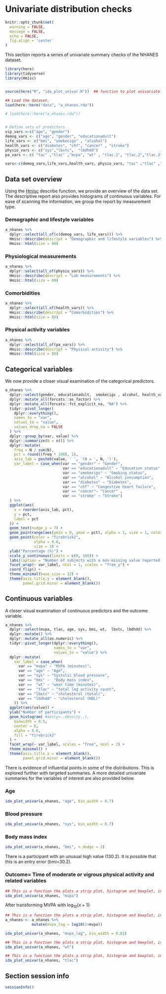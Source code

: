 # Univariate distribution checks

```r

knitr::opts_chunk$set(
  warning = FALSE,
  message = FALSE,
  echo = FALSE,
  fig.align = 'center'
)
```


This section reports a series of univariate summary checks of the NHANES dataset.

```r
library(here)
library(tidyverse)
library(Hmisc)


source(here("R", "ida_plot_univar.R"))  ## function to plot univariate summaries. 

## Load the dataset.
load(here::here("data", "a_nhanes.rda"))

# load(here::here("a_nhanes.rda"))


# Define sets of predictors 
vip_vars <-c("age", "gender")
demog_vars <- c("age", "gender", "educationadult")
life_vars <- c("bmi", "smokecigs" , "alcohol")
health_vars <- c("diabetes", "chf", "cancer" , "stroke")
physio_vars <- c("sys","lbxtc",  "lbdhdd")
pa_vars <- c( "tac" ,"tlac" ,"mvpa", "wt" , "tlac.1", "tlac.2","tlac.3","tlac.4","tlac.5","tlac.6","tlac.7","tlac.8","tlac.9","tlac.10","tlac.11","tlac.12" )

vars<-c(demog_vars,life_vars,health_vars, physio_vars, "tac" ,"tlac" ,"mvpa", "wt" )


```




## Data set overview

Using the [Hmisc](https://cran.r-project.org/web/packages/Hmisc/) describe function, we provide an overview of the data set. The descriptive report also provides histograms of continuous variables. For ease of scanning the information, we group the report by measurement type. 

### Demographic and lifestyle variables

```r
a_nhanes %>%
  dplyr::select(all_of(c(demog_vars, life_vars))) %>%
  Hmisc::describe(descript = "Demographic and lifestyle variables") %>%
  Hmisc::html(size = 80)
```



### Physiological measurements

```r
a_nhanes %>%
  dplyr::select(all_of(physio_vars)) %>%
  Hmisc::describe(descript = "Lab measurements") %>%
  Hmisc::html(size = 80)
```


### Comorbidities

```r
a_nhanes %>%
  dplyr::select(all_of(health_vars)) %>%
  Hmisc::describe(descript = "Comorbidities") %>%
  Hmisc::html(size = 80)
```

### Physical activity variables

```r
a_nhanes %>%
  dplyr::select(all_of(pa_vars)) %>%
  Hmisc::describe(descript = "Physical activity") %>%
  Hmisc::html(size = 80)
```


## Categorical variables

We now provide a closer visual examination of the categorical predictors. 

```r
a_nhanes %>%
  dplyr::select(gender, educationadult,  smokecigs , alcohol, health_vars) %>%
  dplyr::mutate_all(forcats::as_factor) %>%   
  dplyr::mutate_all(forcats::fct_explicit_na, "NA") %>%
  tidyr::pivot_longer(
    dplyr::everything(),
    names_to = "var",
    values_to = "value",
    values_drop_na = FALSE
  ) %>%
  dplyr::group_by(var, value) %>%
  dplyr::summarize(N = n()) %>%
  dplyr::mutate(
    freq = N / sum(N),
    pct = round((freq * 100), 1),
    axis_lab = paste0(value, ' ', '(N = ', N, ')'),
    var_label = case_when(var == "gender" ~ "Gender",
                          var == "educationadult" ~ "Education status",
                          var == "smokecigs" ~ "Smoking status",
                          var == "alcohol" ~ "Alcohol consumption",
                          var == "diabetes" ~ "Diabetes", 
                          var == "chf" ~ "Congestive heart failure", 
                          var == "cancer"~ "Cancer" , 
                          var == "stroke" ~ "Stroke")
  ) %>%
  ggplot(aes(
    x = reorder(axis_lab, pct),
    y = pct,
    label = pct
  )) +
  geom_text(nudge_y = 7) +
  geom_pointrange(aes(ymin = 0, ymax = pct), alpha = 1, size = 1, color = "grey") +
  geom_point(color = "firebrick2",
             alpha = 0.6,
             size = 3) +
  ylab("Percentage (%)") +
  scale_y_continuous(limits = c(0, 100)) +
  labs(caption = "Number of subjects with a non-missing value reported in brackets.\nNA = missing") +
  facet_wrap(~ var_label, ncol = 1, scales = "free_y") +
  coord_flip() +
  theme_minimal(base_size = 12) +
  theme(axis.title.y = element_blank(),
        panel.grid.minor = element_blank())
```




## Continuous variables 

A closer visual examination of continuous predictors and the outcome variable. 

```r
a_nhanes %>%
  dplyr::select(mvpa, tlac, age, sys, bmi, wt,  lbxtc, lbdhdd) %>%
  dplyr::mutate() %>%
  dplyr::mutate_all(as.numeric) %>%
  tidyr::pivot_longer(dplyr::everything(),
                      names_to = "var",
                      values_to = "value") %>%
  dplyr::mutate(
    var_label = case_when(
      var == "mvpa" ~ "MVPA (minutes)",
      var == "age" ~ "Age",
      var == "sys" ~ "Systolic blood pressure",
      var == "bmi" ~  "Body mass index",
      var ==  "wt" ~ "wear time (minutes)",
      var ==  "tlac" ~ "total log activity count",
      var == "lbxtc" ~ "cholesterol (total)",   
      var == "lbdhdd" ~ "cholesterol (HDL)"
    )) %>%
  ggplot(aes(value)) +
  ylab("Number of participants") +
  geom_histogram( #aes(y=..density..),
    binwidth = 0.5,
    center = 0,
    alpha = 0.6,
    fill = "firebrick2"
  ) +
  facet_wrap(~ var_label, scales = "free", ncol = 2) +
  theme_minimal() +
  theme(axis.title.x = element_blank(),
        panel.grid.minor = element_blank())
```


There is evidence of influential points in some of the distributions. This is explored further with targeted summaries. A more detailed univariate summaries for the variables of interest are also provided below. 

### Age

```r
ida_plot_univar(a_nhanes, "age", bin_width = 0.7)
```


### Blood pressure

```r
ida_plot_univar(a_nhanes, "sys", bin_width = 0.7)
```


### Body mass index


```r
ida_plot_univar(a_nhanes, "bmi", n_dodge = 2)
```

There is a participant with an unusual high value (130.2). It is possible that this is an entry error (bmi=30.2).





### Outcome= Time of moderate or vigrous physical activity and related variables

```r
## This is a function the plots a strip plot, histogram and boxplot, including five number summary. 
ida_plot_univar(a_nhanes, "mvpa")
```

After transforming MVPA with $\log_{10}(x+1)$: 

```r
## This is a function the plots a strip plot, histogram and boxplot, including five number summary. 
a_nhanes <- a_nhanes %>%
            mutate(mvpa_log = log10(1+mvpa))

ida_plot_univar(a_nhanes, "mvpa_log", bin_width = 0.01)
```


```r
## This is a function the plots a strip plot, histogram and boxplot, including five number summary. 
ida_plot_univar(a_nhanes, "wt")
```


```r
## This is a function the plots a strip plot, histogram and boxplot, including five number summary. 
ida_plot_univar(a_nhanes, "tlac")
```




## Section session info

```r
sessionInfo()
```
